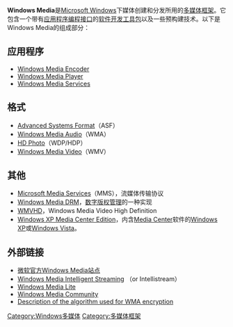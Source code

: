 {{noteTA|G1=IT}}'''Windows Media'''是[[Microsoft_Windows|Microsoft Windows]]下媒体创建和分发所用的[[多媒体框架|多媒体框架]]。它包含一个带有[[应用程序编程接口|应用程序编程接口]]的[[软件开发工具包|软件开发工具包]]以及一些预构建技术。以下是Windows Media的组成部分：

== 应用程序 ==
*[[Windows_Media_Encoder|Windows Media Encoder]]
*[[Windows_Media_Player|Windows Media Player]]
*[[Windows_Media_Services|Windows Media Services]]

== 格式 ==
*[[Advanced_Systems_Format|Advanced Systems Format]]（ASF）
*[[WMA|Windows Media Audio]]（WMA）
*[[HD_Photo|HD Photo]]（WDP/HDP）
*[[WMV|Windows Media Video]]（WMV）

== 其他 ==
*[[MMS（协议）|Microsoft Media Services]]（MMS），流媒体传输协议
*[[Windows_Media_DRM|Windows Media DRM]]，[[数字版权管理|数字版权管理]]的一种实现
*[[WMVHD|WMVHD]]，Windows Media Video High Definition
*[[Windows_XP_Media_Center_Edition|Windows XP Media Center Edition]]，内含[[Media_Center|Media Center]]软件的[[Windows_XP|Windows XP]]或[[Windows_Vista|Windows Vista]]。

== 外部链接 ==
* [http://www.microsoft.com/windowsmedia 微软官方Windows Media站点] {{Wayback|url=http://www.microsoft.com/windowsmedia |date=20080211194317 }}
*[http://www.microsoft.com/windows/windowsmedia/howto/articles/intstreaming.aspx Windows Media Intelligent Streaming] {{Wayback|url=http://www.microsoft.com/windows/windowsmedia/howto/articles/intstreaming.aspx |date=20120622131937 }}（or Intellistream）
* [http://finalbuilds.edskes.com/#wmlite Windows Media Lite]
* [http://forums.techarena.in/forumdisplay.php?f=150 Windows Media Community] {{Wayback|url=http://forums.techarena.in/forumdisplay.php?f=150 |date=20080629080354 }}
* [https://web.archive.org/web/20040305101021/http://www.spinnaker.com/crypt/drm/freeme/Technical Description of the algorithm used for WMA encryption]

{{Microsoft}}
{{Microsoft APIs}}

[[Category:Windows多媒体|Category:Windows多媒体]]
[[Category:多媒体框架|Category:多媒体框架]]